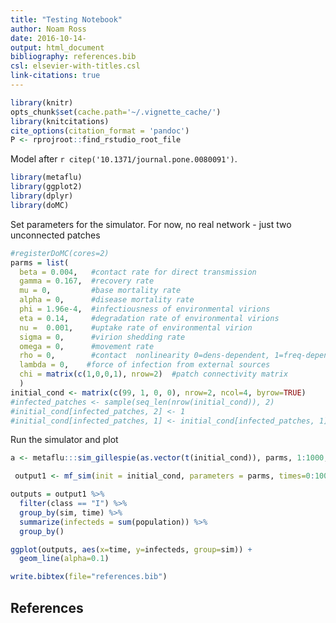 ```yaml
---
title: "Testing Notebook"
author: Noam Ross
date: 2016-10-14-
output: html_document
bibliography: references.bib
csl: elsevier-with-titles.csl
link-citations: true
---
```


```r
library(knitr)
opts_chunk$set(cache.path='~/.vignette_cache/')
library(knitcitations)
cite_options(citation_format = 'pandoc')
P <- rprojroot::find_rstudio_root_file
```

Model after `r citep('10.1371/journal.pone.0080091')`.

```r
library(metaflu)
library(ggplot2)
library(dplyr)
library(doMC)
```

Set parameters for the simulator.  For now, no real network - just two unconnected
patches

```r
#registerDoMC(cores=2)
parms = list(
  beta = 0.004,   #contact rate for direct transmission
  gamma = 0.167,  #recovery rate
  mu = 0,         #base mortality rate
  alpha = 0,      #disease mortality rate
  phi = 1.96e-4,  #infectiousness of environmental virions
  eta = 0.14,     #degradation rate of environmental virions
  nu =  0.001,    #uptake rate of environmental virion
  sigma = 0,      #virion shedding rate
  omega = 0,      #movement rate
  rho = 0,        #contact  nonlinearity 0=dens-dependent, 1=freq-dependent
  lambda = 0,    #force of infection from external sources
  chi = matrix(c(1,0,0,1), nrow=2)  #patch connectivity matrix
  )
initial_cond <- matrix(c(99, 1, 0, 0), nrow=2, ncol=4, byrow=TRUE)
#infected_patches <- sample(seq_len(nrow(initial_cond)), 2)
#initial_cond[infected_patches, 2] <- 1
#initial_cond[infected_patches, 1] <- initial_cond[infected_patches, 1] - 1
```

Run the simulator and plot

```r

a <- metaflu:::sim_gillespie(as.vector(t(initial_cond)), parms, 1:1000, TRUE)

 output1 <- mf_sim(init = initial_cond, parameters = parms, times=0:1000, n_sims = 1000)

outputs = output1 %>% 
  filter(class == "I") %>% 
  group_by(sim, time) %>% 
  summarize(infecteds = sum(population)) %>% 
  group_by()

ggplot(outputs, aes(x=time, y=infecteds, group=sim)) +
  geom_line(alpha=0.1)
```

```r
write.bibtex(file="references.bib")
```

## References

<div id="refs"></div>
